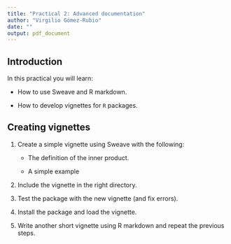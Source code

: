 ```yaml
---
title: "Practical 2: Advanced documentation"
author: "Virgilio Gómez-Rubio"
date: ""
output: pdf_document
---
```


## Introduction

In this practical you will learn:

* How to use Sweave and R markdown.

* How to develop vignettes for `R` packages.


## Creating vignettes

1. Create a simple vignette using Sweave with the following:

    * The definition of the inner product.

    * A simple example

2. Include the vignette in the right directory.

3. Test the package with the new vignette (and fix errors).

4. Install the package and load the vignette.

5. Write another short vignette using R markdown and repeat the previous steps.



